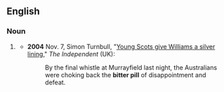 ==English==

===Noun===
{{en-noun}}

# {{lb|en|idiomatic}} {{alternative form of|bitter pill to swallow|lang=en}}
#* '''2004''' Nov. 7, Simon Turnbull, "[http://www.independent.co.uk/sport/rugby/rugby-union/young-scots-give-williams-a-silver-lining-532366.html Young Scots give Williams a silver lining]," ''The Independent'' (UK):
#*: By the final whistle at Murrayfield last night, the Australians were choking back the '''bitter pill''' of disappointment and defeat.